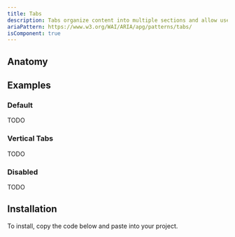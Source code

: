 ```yaml
---
title: Tabs
description: Tabs organize content into multiple sections and allow users to navigate between them.
ariaPattern: https://www.w3.org/WAI/ARIA/apg/patterns/tabs/
isComponent: true
---
```


## Anatomy

<Anatomy source="tabs" />

## Examples

### Default

TODO

### Vertical Tabs

TODO

### Disabled

TODO

## Installation

To install, copy the code below and paste into your project.

<ComponentSource src="../../packages/ui/src/breadcrumbs.tsx" />

